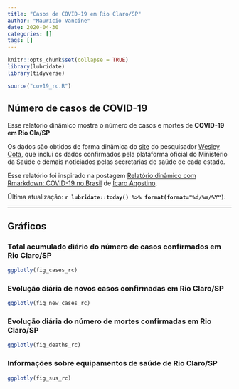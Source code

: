 ```yaml
---
title: "Casos de COVID-19 em Rio Claro/SP"
author: "Maurício Vancine"
date: 2020-04-30
categories: []
tags: []
---
```


```r
knitr::opts_chunk$set(collapse = TRUE)
library(lubridate)
library(tidyverse)
```

```r
source("cov19_rc.R")
```

## Número de casos de COVID-19
Esse relatório dinâmico mostra o número de casos e mortes de **COVID-19 em Rio Cla/SP**

Os dados são obtidos de forma dinâmica do [site](https://labs.wesleycota.com/sarscov2/br/) do pesquisador [Wesley Cota](https://wesleycota.com/), que inclui os dados confirmados pela plataforma oficial do Ministério da Saúde e demais noticiados pelas secretarias de saúde de cada estado.

Esse relatório foi inspirado na postagem [Relatório dinâmico com Rmarkdown: COVID-19 no Brasil](https://icaroagostino.github.io/post/rmd-cov19/) de [Ícaro Agostino ](https://icaroagostino.github.io/blog/).

Última atualização: **`r lubridate::today() %>% format(format="%d/%m/%Y")`**.

---

## Gráficos
### Total acumulado diário do número de casos confirmados em Rio Claro/SP
```r
ggplotly(fig_cases_rc)
```

### Evolução diária de novos casos confirmadas em Rio Claro/SP
```r
ggplotly(fig_new_cases_rc)
```

### Evolução diária do número de mortes confirmadas em Rio Claro/SP
```r
ggplotly(fig_deaths_rc)
```

### Informações sobre equipamentos de saúde de Rio Claro/SP
```r
ggplotly(fig_sus_rc)
```
